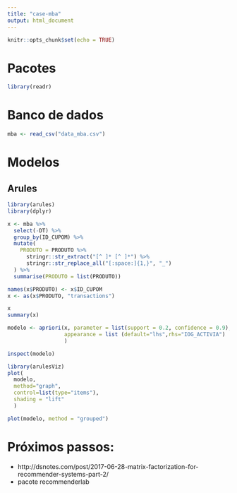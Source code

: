 ```yaml
---
title: "case-mba"
output: html_document
---
```


```r
knitr::opts_chunk$set(echo = TRUE)
```

# Pacotes

```r
library(readr)
```


# Banco de dados

```r
mba <- read_csv("data_mba.csv")
```

# Modelos

## Arules

```r
library(arules)
library(dplyr)

x <- mba %>%
  select(-DT) %>%
  group_by(ID_CUPOM) %>%
  mutate(
    PRODUTO = PRODUTO %>% 
      stringr::str_extract("[^ ]* [^ ]*") %>%
      stringr::str_replace_all("[:space:]{1,}", "_")
  ) %>%
  summarise(PRODUTO = list(PRODUTO))

names(x$PRODUTO) <- x$ID_CUPOM
x <- as(x$PRODUTO, "transactions")

x
summary(x)
```

```r
modelo <- apriori(x, parameter = list(support = 0.2, confidence = 0.9), 
                  appearance = list (default="lhs",rhs="IOG_ACTIVIA")
                  )

inspect(modelo)

library(arulesViz)
plot(
  modelo, 
  method="graph", 
  control=list(type="items"), 
  shading = "lift"
  )

plot(modelo, method = "grouped")
```

# Próximos passos:

- http://dsnotes.com/post/2017-06-28-matrix-factorization-for-recommender-systems-part-2/
- pacote recommenderlab

